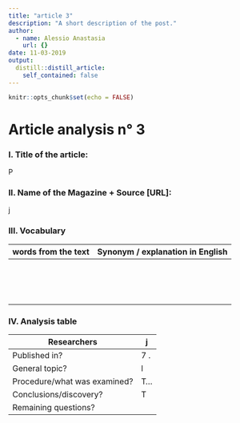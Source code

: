 ```yaml
---
title: "article 3"
description: "A short description of the post."
author:
  - name: Alessio Anastasia
    url: {}
date: 11-03-2019
output:
  distill::distill_article:
    self_contained: false
---
```


```r
knitr::opts_chunk$set(echo = FALSE)
```

# Article analysis n° 3 

### I. Title of the article: 

P  

### II. Name of the Magazine + Source [URL]:

j

### III. Vocabulary

| words from the text | Synonym / explanation in   English |
| ------------------- | ---------------------------------- |
|                  |                                |
|           |                                 |
|                 |                              |
|               |                                |
|               |                           |
|                |                                |
|             |                             |
|          |                     |
|            |                             |
|               |                       |
|               |                             |
|                 |                              |
|              |                             |
|              |                              |
|                |                         |

### IV. Analysis table

| Researchers                    |   j   |
|--------------------------------|-------|
| Published in?                  |   7  .|
| General topic?                 |   l   |
| Procedure/what   was examined? |   T...|
| Conclusions/discovery?         |   T   |
| Remaining questions?           |     |

